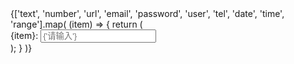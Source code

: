 <div style={{ width: 375 }}>
  {['text', 'number', 'url', 'email', 'password', 'user', 'tel', 'date', 'time', 'range'].map(
    (item) => {
      return (
        <div key={item} style={{ marginBottom: 8 }}>
          <label htmlFor={item}>{item}: </label>
          <Input
            id={item}
            type={item}
            defaultValue={item}
            placeholder={'请输入'}
            prefix={'😊'}
            suffix={'🔚'}
          />
        </div>
      );
    }
  )}
</div>
